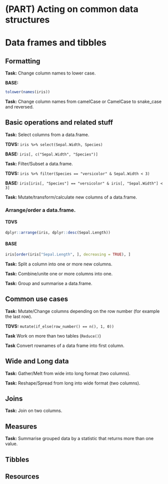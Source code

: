 # (PART) Acting on common data structures {-} 

# Data frames and tibbles


## Formatting
**Task:** Change column names to lower case.

**BASE:**
```r
tolower(names(iris))
```

**Task:** Change column names from camelCase or CamelCase to snake_case and reversed.

## Basic operations and related stuff

**Task:** Select columns from a data.frame.

**TDVS:** `iris %>% select(Sepal.Width, Species)`

**BASE:** `iris[, c("Sepal.Width", "Species")]`

**Task:** Filter/Subset a data.frame.

**TDVS:** `iris %>% filter(Species == "versicolor" & Sepal.Width < 3)`

**BASE:** `iris[iris[, "Species"] == "versicolor" & iris[, "Sepal.Width"] < 3]`

**Task:** Mutate/transform/calculate new columns of a data.frame.

### Arrange/order a data.frame.
#### TDVS
```r
dplyr::arrange(iris, dplyr::desc(Sepal.Length))
```

#### BASE
```r
iris[order(iris["Sepal.Length", ], decreasing = TRUE), ]
```


**Task:** Split a column into one or more new columns.

**Task:** Combine/unite one or more columns into one.

**Task:** Group and summarise a data.frame.

## Common use cases

**Task:** Mutate/Change columns depending on the row number (for example the last row).

**TDVS:** `mutate(if_else(row_number() == n(), 1, 0))`

**Task** Work on more than two tables (`Reduce()`)

**Task** Convert rownames of a data frame into first column.

## Wide and Long data

**Task:** Gather/Melt from wide into long format (two columns).

**Task:** Reshape/Spread from long into wide format (two columns).

## Joins

**Task:** Join on two columns.

## Measures

**Task:** Summarise grouped data by a statistic that returns more than one value.

## Tibbles

## Resources
